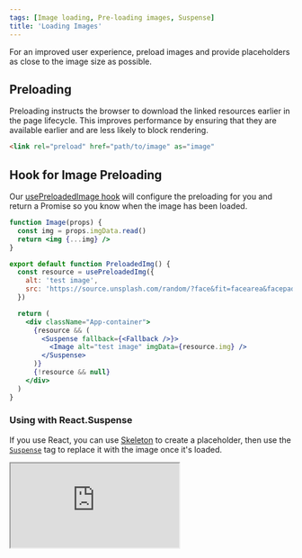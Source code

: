 ```yaml
---
tags: [Image loading, Pre-loading images, Suspense]
title: 'Loading Images'
---
```


For an improved user experience, preload images and provide placeholders as close to the image size as possible.

## Preloading

Preloading instructs the browser to download the linked resources earlier in the page lifecycle.
This improves performance by ensuring that they are available earlier and are less likely to block rendering.

```html
<link rel="preload" href="path/to/image" as="image"
```

## Hook for Image Preloading

Our [usePreloadedImage hook](../../../reference/react-hooks/usePreloadedImage.mdx) will configure the preloading for you and return a Promise so you know when the image has been loaded.

```jsx showLineNumbers
function Image(props) {
  const img = props.imgData.read()
  return <img {...img} />
}

export default function PreloadedImg() {
  const resource = usePreloadedImg({
    alt: 'test image',
    src: 'https://source.unsplash.com/random/?face&fit=facearea&facepad=2&w=256&h=256&q=80',
  })

  return (
    <div className="App-container">
      {resource && (
        <Suspense fallback={<Fallback />}>
          <Image alt="test image" imgData={resource.img} />
        </Suspense>
      )}
      {!resource && null}
    </div>
  )
}
```

### Using with React.Suspense

If you use React, you can use [Skeleton](../../../reference/components/skeleton) to create a placeholder, then use the [`Suspense`](https://reactjs.org/docs/react-api.html#reactsuspense) tag to replace it with the image once it's loaded.

<iframe
  src="https://codesandbox.io/embed/ps-react-forked-5429oc?fontsize=14&hidenavigation=1&theme=dark"
  style={{
    width: '100%',
    height: '500px',
    border: '0',
    borderRadius: '4px',
    overflow: 'hidden',
  }}
  title="Preloaded Avatar Example"
  allow="accelerometer; ambient-light-sensor; camera; encrypted-media; geolocation; gyroscope; hid; microphone; midi; payment; usb; vr; xr-spatial-tracking"
  sandbox="allow-forms allow-modals allow-popups allow-presentation allow-same-origin allow-scripts"
></iframe>
